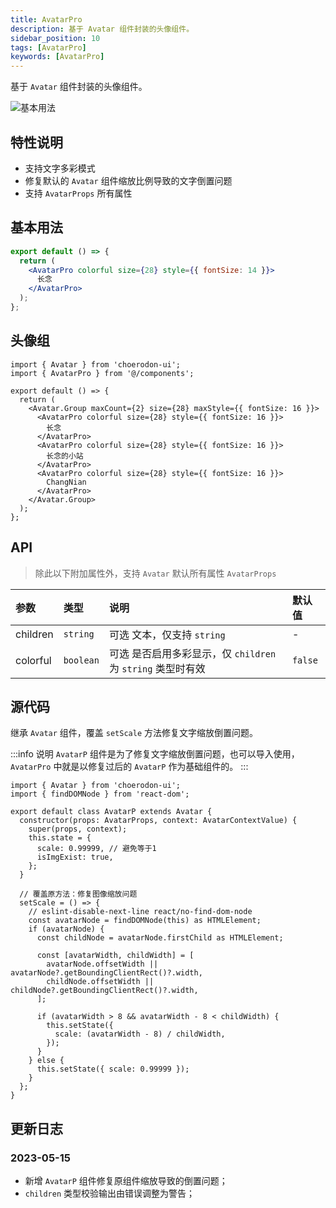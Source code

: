 ```yaml
---
title: AvatarPro
description: 基于 Avatar 组件封装的头像组件。
sidebar_position: 10
tags: [AvatarPro]
keywords: [AvatarPro]
---
```


基于 `Avatar` 组件封装的头像组件。

![基本用法](./images/avatar-pro.png)

## 特性说明

- 支持文字多彩模式
- 修复默认的 `Avatar` 组件缩放比例导致的文字倒置问题
- 支持 `AvatarProps` 所有属性

## 基本用法

```jsx {3} showLineNumbers
export default () => {
  return (
    <AvatarPro colorful size={28} style={{ fontSize: 14 }}>
      长念
    </AvatarPro>
  );
};
```

## 头像组

```tsx
import { Avatar } from 'choerodon-ui';
import { AvatarPro } from '@/components';

export default () => {
  return (
    <Avatar.Group maxCount={2} size={28} maxStyle={{ fontSize: 16 }}>
      <AvatarPro colorful size={28} style={{ fontSize: 16 }}>
        长念
      </AvatarPro>
      <AvatarPro colorful size={28} style={{ fontSize: 16 }}>
        长念的小站
      </AvatarPro>
      <AvatarPro colorful size={28} style={{ fontSize: 16 }}>
        ChangNian
      </AvatarPro>
    </Avatar.Group>
  );
};
```

## API

> 除此以下附加属性外，支持 `Avatar` 默认所有属性 `AvatarProps`

| 参数     | 类型      | 说明                                                                               | 默认值  |
| :------- | :-------- | :--------------------------------------------------------------------------------- | :------ |
| children | `string`  | <Highlight>可选</Highlight> 文本，仅支持 `string`                                  | -       |
| colorful | `boolean` | <Highlight>可选</Highlight> 是否启用多彩显示，仅 `children` 为 `string` 类型时有效 | `false` |

## 源代码

继承 `Avatar` 组件，覆盖 `setScale` 方法修复文字缩放倒置问题。

:::info 说明
`AvatarP` 组件是为了修复文字缩放倒置问题，也可以导入使用，`AvatarPro` 中就是以修复过后的 `AvatarP` 作为基础组件的。
:::

```tsx {11-14,18} showLineNumbers title=AvatarP.tsx
import { Avatar } from 'choerodon-ui';
import { findDOMNode } from 'react-dom';

export default class AvatarP extends Avatar {
  constructor(props: AvatarProps, context: AvatarContextValue) {
    super(props, context);
    this.state = {
      scale: 0.99999, // 避免等于1
      isImgExist: true,
    };
  }

  // 覆盖原方法：修复图像缩放问题
  setScale = () => {
    // eslint-disable-next-line react/no-find-dom-node
    const avatarNode = findDOMNode(this) as HTMLElement;
    if (avatarNode) {
      const childNode = avatarNode.firstChild as HTMLElement;

      const [avatarWidth, childWidth] = [
        avatarNode.offsetWidth || avatarNode?.getBoundingClientRect()?.width,
        childNode.offsetWidth || childNode?.getBoundingClientRect()?.width,
      ];

      if (avatarWidth > 8 && avatarWidth - 8 < childWidth) {
        this.setState({
          scale: (avatarWidth - 8) / childWidth,
        });
      }
    } else {
      this.setState({ scale: 0.99999 });
    }
  };
}
```

## 更新日志

### 2023-05-15

- 新增 `AvatarP` 组件修复原组件缩放导致的倒置问题；
- `children` 类型校验输出由错误调整为警告；
